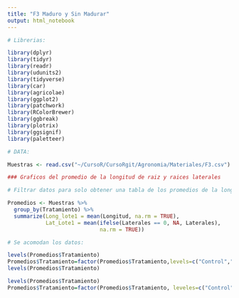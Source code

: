```yaml
---
title: "F3 Maduro y Sin Madurar"
output: html_notebook
---
```


```r
# Librerias:

library(dplyr)
library(tidyr) 
library(readr) 
library(udunits2)
library(tidyverse)
library(car)
library(agricolae)
library(ggplot2)
library(patchwork)
library(RColorBrewer)
library(ggbreak)
library(plotrix)
library(ggsignif)
library(paletteer)

# DATA:

Muestras <- read.csv("~/CursoR/CursoRgit/Agronomia/Materiales/F3.csv")
```

```r
### Graficos del promedio de la longitud de raiz y raices laterales

# Filtrar datos para solo obtener una tabla de los promedios de la longitud de raiz y de las raíces laterales:

Promedios <- Muestras %>%
  group_by(Tratamiento) %>%
  summarize(Long_lote1 = mean(Longitud, na.rm = TRUE),
            Lat_Lote1 = mean(ifelse(Laterales == 0, NA, Laterales),
                             na.rm = TRUE))

# Se acomodan los datos:

levels(Promedios$Tratamiento)
Promedios$Tratamiento=factor(Promedios$Tratamiento,levels=c("Control","NAA","GA3", "Exuroot Directo","Exuroot 1:20","Exuroot 1:50", "SargaPower Directo","SargaPower 1:20","SargaPower 1:50"))
levels(Promedios$Tratamiento)

levels(Promedios$Tratamiento)
Promedios$Tratamiento=factor(Promedios$Tratamiento, leveles=c("Control", "NAA", "GA3", "F3M Directo", "F3M 1:20", "F3M 1:50", "F3S", "F3S"))
```

